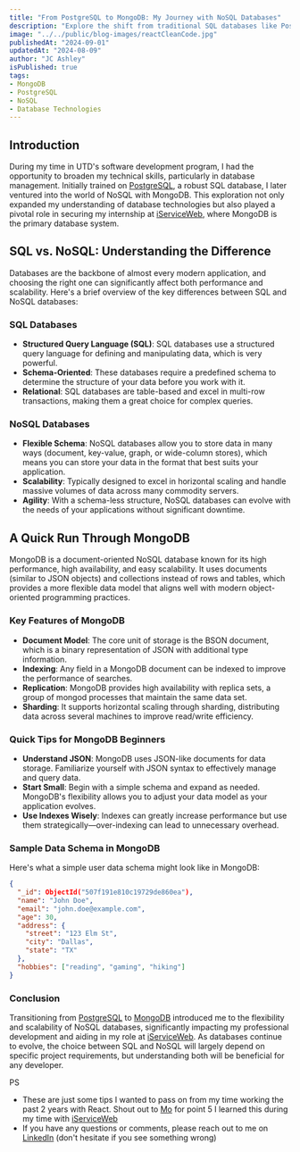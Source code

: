 ```yaml
---
title: "From PostgreSQL to MongoDB: My Journey with NoSQL Databases"
description: "Explore the shift from traditional SQL databases like PostgreSQL to NoSQL solutions like MongoDB, and learn how this transition influenced my career and internship at iService Web."
image: "../../public/blog-images/reactCleanCode.jpg"
publishedAt: "2024-09-01"
updatedAt: "2024-08-09"
author: "JC Ashley"
isPublished: true
tags: 
- MongoDB
- PostgreSQL
- NoSQL
- Database Technologies
---
```


## Introduction

During my time in UTD's software development program, I had the opportunity to broaden my technical skills, particularly in database management. Initially trained on [PostgreSQL](https://www.postgresql.org/docs), a robust SQL database, I later ventured into the world of NoSQL with MongoDB. This exploration not only expanded my understanding of database technologies but also played a pivotal role in securing my internship at [iServiceWeb](https://www.iserviceweb.io/), where MongoDB is the primary database system.

## SQL vs. NoSQL: Understanding the Difference

Databases are the backbone of almost every modern application, and choosing the right one can significantly affect both performance and scalability. Here's a brief overview of the key differences between SQL and NoSQL databases:

### SQL Databases

- **Structured Query Language (SQL)**: SQL databases use a structured query language for defining and manipulating data, which is very powerful.
- **Schema-Oriented**: These databases require a predefined schema to determine the structure of your data before you work with it.
- **Relational**: SQL databases are table-based and excel in multi-row transactions, making them a great choice for complex queries.

### NoSQL Databases

- **Flexible Schema**: NoSQL databases allow you to store data in many ways (document, key-value, graph, or wide-column stores), which means you can store your data in the format that best suits your application.
- **Scalability**: Typically designed to excel in horizontal scaling and handle massive volumes of data across many commodity servers.
- **Agility**: With a schema-less structure, NoSQL databases can evolve with the needs of your applications without significant downtime.

## A Quick Run Through MongoDB

MongoDB is a document-oriented NoSQL database known for its high performance, high availability, and easy scalability. It uses documents (similar to JSON objects) and collections instead of rows and tables, which provides a more flexible data model that aligns well with modern object-oriented programming practices.

### Key Features of MongoDB

- **Document Model**: The core unit of storage is the BSON document, which is a binary representation of JSON with additional type information.
- **Indexing**: Any field in a MongoDB document can be indexed to improve the performance of searches.
- **Replication**: MongoDB provides high availability with replica sets, a group of mongod processes that maintain the same data set.
- **Sharding**: It supports horizontal scaling through sharding, distributing data across several machines to improve read/write efficiency.

### Quick Tips for MongoDB Beginners

- **Understand JSON**: MongoDB uses JSON-like documents for data storage. Familiarize yourself with JSON syntax to effectively manage and query data.
- **Start Small**: Begin with a simple schema and expand as needed. MongoDB's flexibility allows you to adjust your data model as your application evolves.
- **Use Indexes Wisely**: Indexes can greatly increase performance but use them strategically—over-indexing can lead to unnecessary overhead.

### Sample Data Schema in MongoDB

Here's what a simple user data schema might look like in MongoDB:

```json
{
  "_id": ObjectId("507f191e810c19729de860ea"),
  "name": "John Doe",
  "email": "john.doe@example.com",
  "age": 30,
  "address": {
    "street": "123 Elm St",
    "city": "Dallas",
    "state": "TX"
  },
  "hobbies": ["reading", "gaming", "hiking"]
}
```

### Conclusion
Transitioning from [PostgreSQL](https://www.postgresql.org/docs) to [MongoDB](https://www.mongodb.com/docs/) introduced me to the flexibility and scalability of NoSQL databases, significantly impacting my professional development and aiding in my role at [iServiceWeb](https://www.iserviceweb.io/). As databases continue to evolve, the choice between SQL and NoSQL will largely depend on specific project requirements, but understanding both will be beneficial for any developer.

 PS 
- These are just some tips I wanted to pass on from my time working the past 2 years with React. Shout out to [Mo](https://www.linkedin.com/in/mohamed-elomary/) for point 5 I learned this during my time with [iServiceWeb](https://www.iserviceweb.io/)
- If you have any questions or comments, please reach out to me on [LinkedIn](https://www.linkedin.com/in/jeremy-ashley-webdev/) (don't hesitate if you see something wrong)